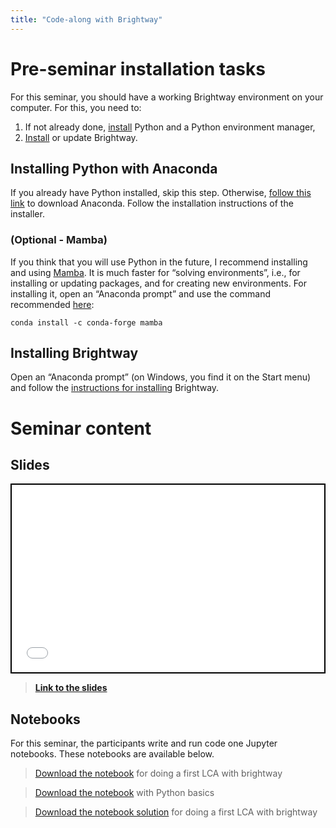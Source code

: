 ```yaml
---
title: "Code-along with Brightway"
---
```


# Pre-seminar installation tasks

For this seminar, you should have a working Brightway environment on your computer. For this, you need to:

1.  If not already done, [install](seminar_brightway.qmd#installing-python-with-anaconda) Python and a Python environment manager,
2.  [Install](seminar_brightway.qmd#installing-brightway) or update Brightway.

## Installing Python with Anaconda

If you already have Python installed, skip this step. Otherwise, [follow this link](https://www.anaconda.com/download/) to download Anaconda. Follow the installation instructions of the installer.

### (Optional - Mamba)

If you think that you will use Python in the future, I recommend installing and using [Mamba](https://mamba.readthedocs.io/en/latest/index.html). It is much faster for "solving environments", i.e., for installing or updating packages, and for creating new environments. For installing it, open an "Anaconda prompt" and use the command recommended [here](https://anaconda.org/conda-forge/mamba):

```         
conda install -c conda-forge mamba
```

## Installing Brightway

Open an "Anaconda prompt" (on Windows, you find it on the Start menu) and follow the [instructions for installing](https://docs.brightway.dev/en/latest/content/installation/index.html) Brightway.

# Seminar content

## Slides

<div>

```{=html}
<iframe class="slide-deck" height="300" width="500" style="border:2px solid black;" src="presentations/presentation_seminar_bright.html"></iframe>
```

</div>

> [**Link to the slides**](presentations/presentation_seminar_bright.html)

## Notebooks

For this seminar, the participants write and run code one Jupyter notebooks. These notebooks are available below. 

> [Download the notebook](resources/brightway_seminar.ipynb) for doing a first LCA with brightway

> [Download the notebook](resources/basics_of_python.ipynb) with Python basics

> [Download the notebook solution](resources/brightway_seminar_solution.ipynb) for doing a first LCA with brightway



